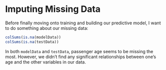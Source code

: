 # Imputing Missing Data

Before finally moving onto training and building our predictive model, I want to do something about our missing data:

```r
colSums(is.na(modelData))
colSums(is.na(testData))
```

In both `modelData` and `testData`, passenger age seems to be missing the most.  However, we didn't find any significant relationships between one's age and the other variables in our data.